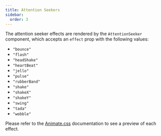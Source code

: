 ```yaml
---
title: Attention Seekers
sidebar:
  order: 3
---
```


The attention seeker effects are rendered by the `AttentionSeeker` component, which accepts an `effect` prop with the following values:

- `"bounce"`
- `"flash"`
- `"headShake"`
- `"heartBeat"`
- `"jello"`
- `"pulse"`
- `"rubberBand"`
- `"shake"`
- `"shakeX"`
- `"shakeY"`
- `"swing"`
- `"tada"`
- `"wobble"`

Please refer to the [Animate.css](https://animate.style) documentation to see a preview of each effect.
